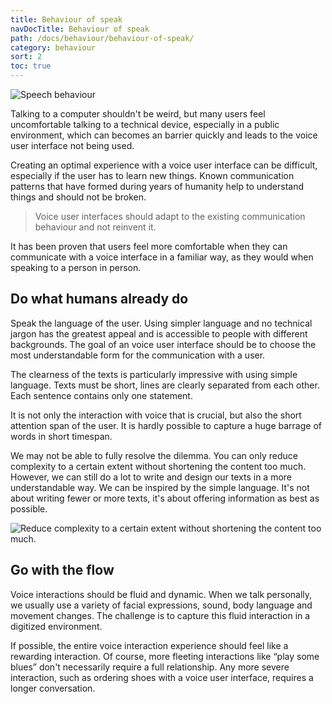 ```yaml
---
title: Behaviour of speak
navDocTitle: Behaviour of speak
path: /docs/behaviour/behaviour-of-speak/
category: behaviour
sort: 2
toc: true
---
```


![Speech behaviour](/images/behaviour/speechBehaviour.png)

Talking to a computer shouldn't be weird, but many users feel uncomfortable talking to a technical device, especially in a public environment, which can becomes an barrier quickly and leads to the voice user interface not being used.

Creating an optimal experience with a voice user interface can be difficult, especially if the user has to learn new things. Known communication patterns that have formed during years of humanity help to understand things and should not be broken. 

> Voice user interfaces should adapt to the existing communication behaviour and not reinvent it.

It has been proven that users feel more comfortable when they can communicate with a voice interface in a familiar way, as they would when speaking to a person in person.

## Do what humans already do

Speak the language of the user. Using simpler language and no technical jargon has the greatest appeal and is accessible to people with different backgrounds. The goal of an voice user interface should be to choose the most understandable form for the communication with a user. 

The clearness of the texts is particularly impressive with using simple language. Texts must be short, lines are clearly separated from each other. Each sentence contains only one statement.

It is not only the interaction with voice that is crucial, but also the short attention span of the user. It is hardly possible to capture a huge barrage of words in short timespan.

We may not be able to fully resolve the dilemma. You can only reduce complexity to a certain extent without shortening the content too much. However, we can still do a lot to write and design our texts in a more understandable way. We can be inspired by the simple language. It's not about writing fewer or more texts, it's about offering information as best as possible.

![Reduce complexity to a certain extent without shortening the content too much.](/images/behaviour/doWhatHumansAlreadyDo.png)

## Go with the flow

Voice interactions should be fluid and dynamic. When we talk personally, we usually use a variety of facial expressions, sound, body language and movement changes. The challenge is to capture this fluid interaction in a digitized environment.

If possible, the entire voice interaction experience should feel like a rewarding interaction. Of course, more fleeting interactions like “play some blues” don't necessarily require a full relationship. Any more severe interaction, such as ordering shoes with a voice user interface, requires a longer conversation.
